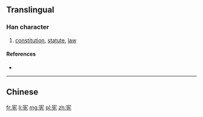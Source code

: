 {{also|憲}}
==Translingual==

===Han character===
{{Han char|rn=40|rad=宀|as=06|sn=9|four=|canj=十竹土山 (JHGU)|ids=⿱[[宀]][[先]]}}

# [[constitution]], [[statute]], [[law]]

====References====
* {{Han ref|kx=0285.101|dkj=07148|hdz=20927.030|uh=5BAA|ud=23466}}

----
==Chinese==
{{zh-see|憲}}

[[fr:宪]]
[[li:宪]]
[[mg:宪]]
[[pl:宪]]
[[zh:宪]]